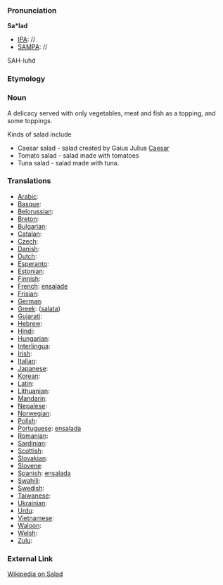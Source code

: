 ===Pronunciation===

'''Sa*lad'''
*[[IPA]]: //
*[[SAMPA]]: //
SAH-luhd
===Etymology===


=== Noun ===

A delicacy served with only vegetables, meat and fish as a topping, and some toppings.

Kinds of salad include 

*Caesar salad - salad created by Gaius Julius [[Caesar]]
*Tomato salad - salad made with tomatoes
*Tuna salad - salad made with tuna.
===Translations===

*[[Arabic]]:
*[[Basque]]:
*[[Belorussian]]:
*[[Breton]]:
*[[Bulgarian]]:
*[[Catalan]]:
*[[Czech]]:
*[[Danish]]:
*[[Dutch]]:
*[[Esperanto]]:
*[[Estonian]]:
*[[Finnish]]:
*[[French]]: [[ensalade]]
*[[Frisian]]:
*[[German]]:
*[[Greek]]: ([[salata]])
*[[Gujarati]]:
*[[Hebrew]]:
*[[Hindi]]:
*[[Hungarian]]: 
*[[Interlingua]]:
*[[Irish]]:
*[[Italian]]:
*[[Japanese]]:
*[[Korean]]:
*[[Latin]]:
*[[Lithuanian]]:
*[[Mandarin]]:
*[[Nepalese]]:
*[[Norwegian]]:
*[[Polish]]:
*[[Portuguese]]: [[ensalada]]
*[[Romanian]]:
*[[Sardinian]]:
*[[Scottish]]:
*[[Slovakian]]:
*[[Slovene]]:
*[[Spanish]]: [[ensalada]]
*[[Swahili]]:
*[[Swedish]]:
*[[Taiwanese]]:
*[[Ukrainian]]:
*[[Urdu]]:
*[[Vietnamese]]:
*[[Waloon]]:
*[[Welsh]]:
*[[Zulu]]:

===External Link===

[[wikipedia:en:Salad|Wikipedia on Salad]]